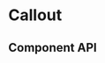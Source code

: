 # Callout


<CalloutPlayground />

## Component API

<PropsTable
  properties={properties}
  name='Callout'
  description='Callout component props.'
/>
